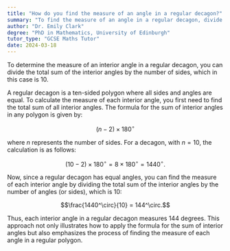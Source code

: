 ```yaml
---
title: "How do you find the measure of an angle in a regular decagon?"
summary: "To find the measure of an angle in a regular decagon, divide 1440° by 10."
author: "Dr. Emily Clark"
degree: "PhD in Mathematics, University of Edinburgh"
tutor_type: "GCSE Maths Tutor"
date: 2024-03-18
---
```


To determine the measure of an interior angle in a regular decagon, you can divide the total sum of the interior angles by the number of sides, which in this case is $10$.

A regular decagon is a ten-sided polygon where all sides and angles are equal. To calculate the measure of each interior angle, you first need to find the total sum of all interior angles. The formula for the sum of interior angles in any polygon is given by:

$$(n-2) \times 180^\circ$$

where $n$ represents the number of sides. For a decagon, with $n = 10$, the calculation is as follows:

$$(10-2) \times 180^\circ = 8 \times 180^\circ = 1440^\circ.$$

Now, since a regular decagon has equal angles, you can find the measure of each interior angle by dividing the total sum of the interior angles by the number of angles (or sides), which is $10$:

$$\frac{1440^\circ}{10} = 144^\circ.$$

Thus, each interior angle in a regular decagon measures $144$ degrees. This approach not only illustrates how to apply the formula for the sum of interior angles but also emphasizes the process of finding the measure of each angle in a regular polygon.
    